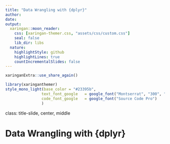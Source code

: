 ```yaml
---
title: "Data Wrangling with {dplyr}"
author: 
date: 
output:
  xaringan::moon_reader:
    css: [xaringan-themer.css, "assets/css/custom.css"]
    seal: false
    lib_dir: libs
  nature:
    highlightStyle: github
    highlightLines: true
    countIncrementalSlides: false
---
```


```r
xaringanExtra::use_share_again()
```

```r
library(xaringanthemer)
style_mono_light(base_color = "#23395b",
                text_font_google   = google_font("Montserrat", "300", "300i"),
                code_font_google   = google_font("Source Code Pro")
                )
```

class: title-slide, center, middle

# Data Wrangling with {dplyr}

